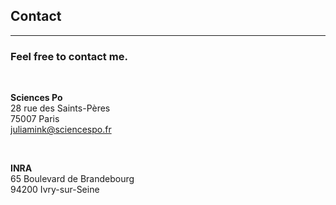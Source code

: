 ##

## Contact
***

### Feel free to contact me.
<br>

**Sciences Po**  
28 rue des Saints-Pères  
75007 Paris  
[juliamink@sciencespo.fr](mailto:julia.mink@sciencespo.fr)

<br>

**INRA**  
65 Boulevard de Brandebourg  
94200 Ivry-sur-Seine

